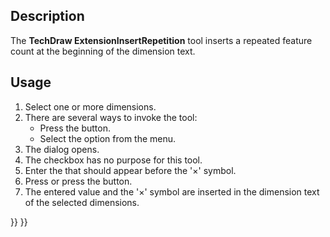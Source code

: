 <languages/>

{{Docnav
|[[TechDraw_ExtensionInsertSquare|ExtensionInsertSquare]]
|[[TechDraw_ExtensionRemovePrefixChar|ExtensionRemovePrefixChar]]
|[[TechDraw_Workbench|TechDraw]]
|IconL=TechDraw_ExtensionInsertSquare.svg
|IconR=TechDraw_ExtensionRemovePrefixChar.svg
|IconC=Workbench_TechDraw.svg
}}

{{GuiCommand
|Name=TechDraw ExtensionInsertRepetition
|MenuLocation=TechDraw → Extensions: Dimensions → Insert 'n×' Prefix
|Workbenches=[[TechDraw_Workbench|TechDraw]]
|Version=1.0
|SeeAlso=[[TechDraw_ExtensionInsertDiameter|TechDraw ExtensionInsertDiameter]], [[TechDraw_ExtensionInsertSquare|TechDraw ExtensionInsertSquare]]
}}

== Description ==

The '''TechDraw ExtensionInsertRepetition''' tool inserts a repeated feature count at the beginning of the dimension text.

== Usage ==

# Select one or more dimensions.
# There are several ways to invoke the tool:
#* Press the {{Button|[[Image:TechDraw_ExtensionInsertRepetition.svg|16px]] [[TechDraw_ExtensionInsertRepetition|Insert 'n×' Prefix]]}} button.
#* Select the {{MenuCommand|TechDraw → Extensions: Dimensions → [[Image:TechDraw_ExtensionInsertRepetition.svg|16px]] Insert 'n×' Prefix}} option from the menu.
# The {{MenuCommand|Change Editable Field}} dialog opens.
# The {{MenuCommand|Autofill}} checkbox has no purpose for this tool.
# Enter the {{MenuCommand|Value}} that should appear before the '×' symbol.
# Press {{KEY|Enter}} or press the {{Button|OK}} button.
# The entered value and the '×' symbol are inserted in the dimension text of the selected dimensions.


{{Docnav
|[[TechDraw_ExtensionInsertSquare|ExtensionInsertSquare]]
|[[TechDraw_ExtensionRemovePrefixChar|ExtensionRemovePrefixChar]]
|[[TechDraw_Workbench|TechDraw]]
|IconL=TechDraw_ExtensionInsertSquare.svg
|IconR=TechDraw_ExtensionRemovePrefixChar.svg
|IconC=Workbench_TechDraw.svg
}}

{{TechDraw_Tools_navi{{#translation:}}}}
{{Userdocnavi{{#translation:}}}}